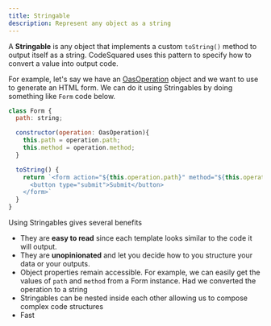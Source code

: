 ```yaml
---
title: Stringable
description: Represent any object as a string
---
```


A **Stringable** is any object that implements a custom `toString()` method to output itself
as a string. CodeSquared uses this pattern to specify how to convert a value into output code.

For example, let's say we have an [OasOperation](/open-api/operation) object and we want to 
use to generate an HTML form. We can do it using Stringables by doing something like `Form`
code below.

```js
class Form {
  path: string;

  constructor(operation: OasOperation){
    this.path = operation.path;
    this.method = operation.method;
  }

  toString() {
    return `<form action="${this.operation.path}" method="${this.operation.method}">
      <button type="submit">Submit</button>
    </form>`
  }
}
```

Using Stringables gives several benefits

- They are **easy to read** since each template looks similar to the code it will output.
- They are **unopinionated** and let you decide how to you structure your data or your outputs.
- Object properties remain accessible. For example, we can easily get the values of `path` and `method`
from a Form instance. Had we converted the operation to a string
- Stringables can be nested inside each other allowing us to compose complex code structures
- Fast